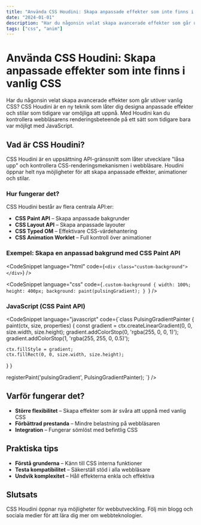 ```yaml
---
title: "Använda CSS Houdini: Skapa anpassade effekter som inte finns i vanlig CSS"
date: "2024-01-01"
description: "Har du någonsin velat skapa avancerade effekter som går utöver vanlig CSS? CSS Houdini är en ny teknik som låter dig designa anpassade effekter och stilar som tidigare var omöjliga att uppnå. Lär dig hur CSS Houdini kan förändra sättet du bygger webbplatser."
tags: ["css", "anim"]
---
```


# Använda CSS Houdini: Skapa anpassade effekter som inte finns i vanlig CSS

Har du någonsin velat skapa avancerade effekter som går utöver vanlig CSS? CSS Houdini är en ny teknik som låter dig designa anpassade effekter och stilar som tidigare var omöjliga att uppnå. Med Houdini kan du kontrollera webbläsarens renderingsbeteende på ett sätt som tidigare bara var möjligt med JavaScript.

## Vad är CSS Houdini?

CSS Houdini är en uppsättning API-gränssnitt som låter utvecklare "låsa upp" och kontrollera CSS-renderingsmekanismen i webbläsare. Houdini öppnar helt nya möjligheter för att skapa anpassade effekter, animationer och stilar.

### Hur fungerar det?

CSS Houdini består av flera centrala API:er:

-   **CSS Paint API** – Skapa anpassade bakgrunder
-   **CSS Layout API** – Skapa anpassade layouter
-   **CSS Typed OM** – Effektivare CSS-värdehantering
-   **CSS Animation Worklet** – Full kontroll över animationer

### Exempel: Skapa en anpassad bakgrund med CSS Paint API

<CodeSnippet language="html" code={`<div class="custom-background"></div>`} />

<CodeSnippet
    language="css"
    code={`.custom-background {
  width: 100%;
  height: 400px;
  background: paint(pulsingGradient);
}
`}
/>

### JavaScript (CSS Paint API)

<CodeSnippet language="javascript" code={`class PulsingGradientPainter {
  paint(ctx, size, properties) {
    const gradient = ctx.createLinearGradient(0, 0, size.width, size.height);
    gradient.addColorStop(0, 'rgba(255, 0, 0, 1)');
    gradient.addColorStop(1, 'rgba(255, 255, 0, 0.5)');

    ctx.fillStyle = gradient;
    ctx.fillRect(0, 0, size.width, size.height);
  }
}

registerPaint('pulsingGradient', PulsingGradientPainter);
`} />

## Varför fungerar det?

-   **Större flexibilitet** – Skapa effekter som är svåra att uppnå med vanlig CSS
-   **Förbättrad prestanda** – Mindre belastning på webbläsaren
-   **Integration** – Fungerar sömlöst med befintlig CSS

## Praktiska tips

-   **Förstå grunderna** – Känn till CSS interna funktioner
-   **Testa kompatibilitet** – Säkerställ stöd i alla webbläsare
-   **Undvik komplexitet** – Håll effekterna enkla och effektiva

## Slutsats

CSS Houdini öppnar nya möjligheter för webbutveckling. Följ min blogg och sociala medier för att lära dig mer om webbteknologier.
